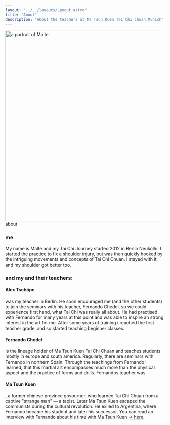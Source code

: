 ```yaml
---
layout: "../../layouts/Layout.astro"
title: "About"
description: "About the teachers at Ma Tsun Kuen Tai Chi Chuan Munich"
---
```


<Image src={mapImage} width="600" class="mt-16 z-[-10] 2xl:mt-0 2xl:absolute top-16 sm:right-16" alt="a portrait of Malte" />
<CurvedHeadline tag="h1" type="slope" direction="R2L" offset="10" class="top-[30px] sm:top-[100px]  fill-terracotta">about</CurvedHeadline>

### me
My name is Malte and my Tai Chi Journey started 2012 in Berlin Neukölln. I started the practice to fix a shoulder injury, but was then quickly hooked by the intriguing movements and concepts of Tai Chi Chuan.
I stayed with it, and my shoulder got better too.
### and my and their teachers:
#### Alex Tschöpe
was my teacher in Berlin. He soon encouraged me (and the other students) to join the seminars with his teacher, Fernando Chedel, so we could experience first hand, what Tai Chi was really all about. He had practised with Fernando for many years at this point and was able to inspire an strong interest in the art for me. After some years of training i reached the first teacher grade, and so started teaching beginner classes.
#### Fernando Chedel
is the lineage holder of Ma Tsun Kuen Tai Chi Chuan and teaches students mostly in europe and south america. Regularly, there are seminars with Fernando in northern Spain. Through the teachings from Fernando i learned, that this martial art encompasses much more than the physical aspect and the practice of forms and drills. Fernandos teacher was
#### Ma Tsun Kuen
, a former chinese province govourner, who learned Tai Chi Chuan from a captive "strange man" — a taoist. Later Ma Tsun Kuen escaped the communists during the cultural revolution. He exiled to Argentina, where Fernando became his student and later his successor.
You can read an interview with Fernando about his time with Ma Tsun Kuen 
<a href="http://matsunkuen.com/interview-with-ronnie-robbinson/" target="_blank">-> here</a>.
